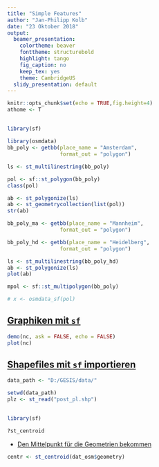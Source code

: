 ```yaml
---
title: "Simple Features"
author: "Jan-Philipp Kolb"
date: "23 Oktober 2018"
output:
  beamer_presentation:
    colortheme: beaver
    fonttheme: structurebold
    highlight: tango
    fig_caption: no
    keep_tex: yes
    theme: CambridgeUS
  slidy_presentation: default
---
```


```r
knitr::opts_chunk$set(echo = TRUE,fig.height=4)
athome <- T
```

## 

```r
library(sf)
```

<!--
https://cran.r-project.org/web/packages/sf/vignettes/sf1.html
-->

```r
library(osmdata)
bb_poly <- getbb(place_name = "Amsterdam", 
                 format_out = "polygon")

```


```r
ls <- st_multilinestring(bb_poly)
```


```r
pol <- sf::st_polygon(bb_poly)
class(pol)
```

```r
ab <- st_polygonize(ls)
ab <- st_geometrycollection(list(pol))
str(ab)

bb_poly_ma <- getbb(place_name = "Mannheim", 
                 format_out = "polygon")

bb_poly_hd <- getbb(place_name = "Heidelberg", 
                 format_out = "polygon")

ls <- st_multilinestring(bb_poly_hd)
ab <- st_polygonize(ls)
plot(ab)
```




<!--
Problem ist, dass man nichts sieht, wenn man das plottet

# folgendes funktioniert nicht
-->

```r
mpol <- sf::st_multipolygon(bb_poly)
```


```r
# x <- osmdata_sf(pol)
```

## [Graphiken mit `sf`](https://r-spatial.github.io/sf/articles/sf5.html)

```r
demo(nc, ask = FALSE, echo = FALSE)
plot(nc)
```


## [Shapefiles mit `sf` importieren](https://cran.r-project.org/web/packages/sf/vignettes/sf2.html)


```r
data_path <- "D:/GESIS/data/"
```

```r
setwd(data_path)
plz <- st_read("post_pl.shp")
```

##

```r
library(sf)
```

```r
?st_centroid
```


- [Den Mittelpunkt für die Geometrien bekommen](https://stackoverflow.com/questions/46176660/how-to-calculate-centroid-of-polygon-using-sfst-centroid)

```r
centr <- st_centroid(dat_osm$geometry)
```

